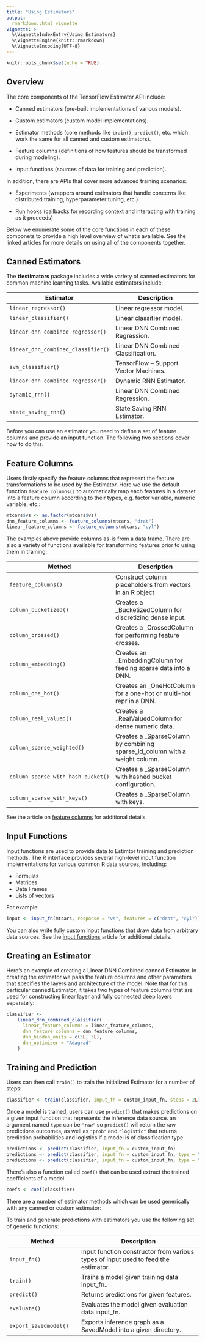 ```yaml
---
title: "Using Estimators"
output: 
  rmarkdown::html_vignette
vignette: >
  %\VignetteIndexEntry{Using Estimators}
  %\VignetteEngine{knitr::rmarkdown}
  %\VignetteEncoding{UTF-8}
---
```



```r
knitr::opts_chunk$set(echo = TRUE)
```

## Overview

The core components of the TensorFlow Estimator API include:

- Canned estimators (pre-built implementations of various models).

- Custom estimators (custom model implementations).

- Estimator methods (core methods like `train()`, `predict()`, etc. which work the same for all canned and custom estimators).

- Feature columns (definitions of how features should be transformed during modeling).

- Input functions (sources of data for training and prediction).

In addition, there are APIs that cover more advanced training scenarios:

- Experiments (wrappers around estimators that handle concerns like distributed training, hyperparameter tuning, etc.)

- Run hooks (callbacks for recording context and interacting with training as it proceeds)

Below we enumerate some of the core functions in each of these componets to provide a high level overview of what's available. See the linked articles for more details on using all of the components together.


## Canned Estimators

The **tfestimators** package includes a wide variety of canned estimators for common machine learning tasks. Available estimators include:

| Estimator  | Description |
|---------------------------------------|----------------------------------------------------------------|
| `linear_regressor()`  | Linear regressor model.  |
| `linear_classifier()`  |  Linear classifier model. |
| `linear_dnn_combined_regressor()`  |  Linear DNN Combined Regression. |
| `linear_dnn_combined_classifier()`  |  Linear DNN Combined Classification. |
| `svm_classifier()`  |  TensorFlow -- Support Vector Machines. |
| `linear_dnn_combined_regressor()`  |  Dynamic RNN Estimator. |
| `dynamic_rnn()`  |  Linear DNN Combined Regression. |
| `state_saving_rnn()`  |  State Saving RNN Estimator. |

Before you can use an estimator you need to define a set of feature columns and provide an input function. The following two sections cover how to do this.

## Feature Columns

Users firstly specify the feature columns that represent the feature transformations to be used by the Estimator. Here we use the default function `feature_columns()` to automatically map each features in a dataset into a feature column according to their types, e.g. factor variable, numeric variable, etc.:

``` r
mtcars$vs <- as.factor(mtcars$vs)
dnn_feature_columns <- feature_columns(mtcars, "drat")
linear_feature_columns <- feature_columns(mtcars, "cyl")
```

The examples above provide columns as-is from a data frame. There are also a variety of functions available for transforming features prior to using them in training:

| Method  | Description |
|---------------------------------------|----------------------------------------------------------------|
| `feature_columns()`  | Construct column placeholders from vectors in an R object   |
| `column_bucketized()`  | Creates a _BucketizedColumn for discretizing dense input.   |
| `column_crossed()`  |  Creates a _CrossedColumn for performing feature crosses.  |
| `column_embedding()`  | Creates an _EmbeddingColumn for feeding sparse data into a DNN.   |
| `column_one_hot()`  | Creates an _OneHotColumn for a one-hot or multi-hot repr in a DNN.   |
| `column_real_valued()`  | Creates a _RealValuedColumn for dense numeric data.   |
| `column_sparse_weighted()`  | Creates a _SparseColumn by combining sparse_id_column with a weight column.  |
| `column_sparse_with_hash_bucket()`  | Creates a _SparseColumn with hashed bucket configuration.  |
| `column_sparse_with_keys()`  | Creates a _SparseColumn with keys.   |

See the article on [feature columns](feature_columns.html) for additional details.


## Input Functions

Input functions are used to provide data to Estimtor training and prediction methods. The R interface provides several high-level input function implementations for various common R data sources, including:

- Formulas
- Matrices
- Data Frames
- Lists of vectors

For example:

``` r
input <- input_fn(mtcars, response = "vs", features = c("drat", "cyl"))
```

You can also write fully custom input functions that draw data from arbitrary data sources. See the [input functions](input_functions.html) article for additional details.


## Creating an Estimator

Here's an example of creating a Linear DNN Combined canned Estimator. In creating the estimator we pass the feature columns and other parameters that specifies the layers and architecture of the model. Note that for this particular canned Estimator, it takes two types of feature columns that are used for constructing linear layer and fully connected deep layers separately:

``` r
classifier <-
	linear_dnn_combined_classifier(
	  linear_feature_columns = linear_feature_columns,
	  dnn_feature_columns = dnn_feature_columns,
	  dnn_hidden_units = c(3L, 3L),
	  dnn_optimizer = "Adagrad"
	)
```

## Training and Prediction

Users can then call `train()` to train the initialized Estimator for a number of steps:

``` r
classifier <- train(classifier, input_fn = custom_input_fn, steps = 2L)
```

Once a model is trained, users can use `predict()` that makes predictions on a given input function that represents the inference data source. an argument named `type` can be `"raw"` so `predict()` will return the raw predictions outcomes, as well as `"prob"` and `"logistic"` that returns prediction probabilities and logistics if a model is of classification type.

``` r
predictions <- predict(classifier, input_fn = custom_input_fn)
predictions <- predict(classifier, input_fn = custom_input_fn, type = "prob")
predictions <- predict(classifier, input_fn = custom_input_fn, type = "logistic")
```

There's also a function called `coef()` that can be used extract the trained coefficients of a model.

``` r
coefs <- coef(classifier)
```

There are a number of estimator methods which can be used generically with any canned or custom estimator:

To train and generate predictions with estimators you use the following set of generic functions:

| Method  | Description |
|---------------------------------------|----------------------------------------------------------------|
| `input_fn()`  |  Input function constructor from various types of input used to feed the estimator.  |
| `train()`  |  Trains a model given training data input_fn.. |
| `predict()`  |  Returns predictions for given features. |
| `evaluate()`  |  Evaluates the model given evaluation data input_fn. |
| `export_savedmodel()` | Exports inference graph as a SavedModel into a given directory. |






